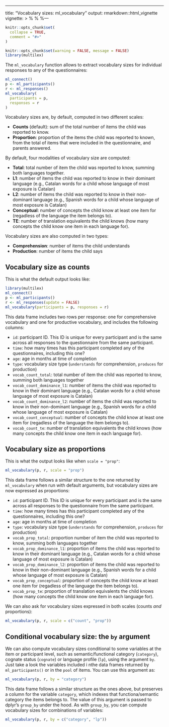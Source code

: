 ---
title: "Vocabulary sizes: ml_vocabulary"
output: rmarkdown::html_vignette
vignette: >
  %\VignetteIndexEntry{Vocabulary sizes: ml_vocabulary}
  %\VignetteEngine{knitr::rmarkdown}
  %\VignetteEncoding{UTF-8}---

```r
knitr::opts_chunk$set(
  collapse = TRUE,
  comment = "#>"
)
```

```r
knitr::opts_chunk$set(warning = FALSE, message = FALSE)
library(multilex)
```

The `ml_vocabulary` function allows to extract vocabulary sizes for individual responses to any of the questionnaires:

```r
ml_connect()
p <- ml_participants()
r <- ml_responses()
ml_vocabulary(
  participants = p,
  responses = r
)
```

Vocabulary sizes are, by default, computed in two different scales:

* **Counts** (default): sum of the total number of items the child was reported to know.
* **Proportion**: proportion of the items the child was reported to known, from the total of items that were included in the questionnaire, and parents answered.

By default, four modalities of vocabulary size are computed:

* **Total**: total number of item the child was reported to know, summing both languages together.
* **L1**: number of items the child was reported to know in their dominant language (e.g., Catalan words for a child whose language of most exposure is Catalan)
* **L2**: number of items the child was reported to know in their non-dominant language (e.g., Spanish words for a child whose language of most exposure is Catalan)
* **Conceptual**: number of concepts the child know at least one item for (regadless of the language the item belongs to).
* **TE**: number of translation equivalents the child knows (how many concepts the child know one item in each language for).

Vocabulary sizes are also computed in two types:

* **Comprehension**: number of items the child understands
* **Production**: number of items the child says

## Vocabulary size as counts

This is what the default output looks like:

```r
library(multilex)
ml_connect()
p <- ml_participants()
r <- ml_responses(update = FALSE)
ml_vocabulary(participants = p, responses = r)
```

This data frame includes two rows per response: one for comprehensive vocabulary and one for productive vocabulary, and includes the following columns:

* `id`: participant ID. This ID is unique for every participant and is the same across all responses to the questionnaire from the same participant.
* `time`: how many times has this participant completed any of the questionnaires, including this one?
* `age`: age in months at time of completion
* `type`: vocabulary size type (`understands` for comprehension, `produces` for production)
* `vocab_count_total`: total number of item the child was reported to know, summing both languages together
* `vocab_count_dominance_l1`: number of items the child was reported to know in their dominant language (e.g., Catalan words for a child whose language of most exposure is Catalan)
* `vocab_count_dominance_l2`: number of items the child was reported to know in their non-dominant language (e.g., Spanish words for a child whose language of most exposure is Catalan)
* `vocab_count_conceptual`: number of concepts the child know at least one item for (regadless of the language the item belongs to).
* `vocab_count_te`: number of translation equivalents the child knows (how many concepts the child know one item in each language for).

## Vocabulary size as proportions

This is what the output looks like when `scale = "prop"`:

```r

ml_vocabulary(p, r, scale = "prop")

```

This data frame follows a similar structure to the one returned by `ml_vocabulary` when run with default arguments, but vocabulary sizes are now expressed as proportions:

* `id`: participant ID. This ID is unique for every participant and is the same across all responses to the questionnaire from the same participant.
* `time`: how many times has this participant completed any of the questionnaires, including this one?
* `age`: age in months at time of completion
* `type`: vocabulary size type (`understands` for comprehension, `produces` for production)
* `vocab_prop_total`: proportion number of item the child was reported to know, summing both languages together
* `vocab_prop_dominance_l1`: proportion of items the child was reported to know in their dominant language (e.g., Catalan words for a child whose language of most exposure is Catalan)
* `vocab_prop_dominance_l2`: proportion of items the child was reported to know in their non-dominant language (e.g., Spanish words for a child whose language of most exposure is Catalan)
* `vocab_prop_conceptual`: proportion of concepts the child know at least one item for (regadless of the language the item belongs to).
* `vocab_prop_te`: proportion of translation equivalents the child knows (how many concepts the child know one item in each language for).

We can also ask for vocabulary sizes expressed in both scales (counts *and* proportions):


```r
ml_vocabulary(p, r, scale = c("count", "prop"))
```


## Conditional vocabulary size: the `by` argument

We can also compute vocabulary sizes conditional to some variables at the item or participant level, such as semantic/functional category (`category`), cognate status (`cognate`) or language profile (`lp`), using the argument `by`. Just take a look the variables included i nthe data frames returned by `ml_participants()` or in the `pool` of items. You can use this argument as:

```r
ml_vocabulary(p, r, by = "category")
```

This data frame follows a similar structure as the ones above, but preserves a column for the variable `category`, which indexes that functiona/semantic category the items belongs to. The value of this argument is passed to dplyr's `group_by` under the hood. As with `group_by`, you can compute vocabulary sizes for combinations of variables:

```r
ml_vocabulary(p, r, by = c("category", "lp"))
```
